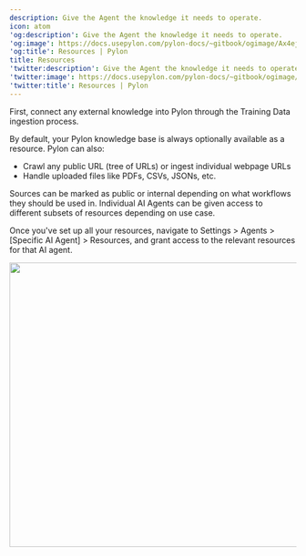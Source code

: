 ---
description: Give the Agent the knowledge it needs to operate.
icon: atom
'og:description': Give the Agent the knowledge it needs to operate.
'og:image': https://docs.usepylon.com/pylon-docs/~gitbook/ogimage/Ax4ejMAnGyZ5OuROww3x
'og:title': Resources | Pylon
title: Resources
'twitter:description': Give the Agent the knowledge it needs to operate.
'twitter:image': https://docs.usepylon.com/pylon-docs/~gitbook/ogimage/Ax4ejMAnGyZ5OuROww3x
'twitter:title': Resources | Pylon
---
First, connect any external knowledge into Pylon through the Training Data ingestion process.

<Card
title="Training Data"
href="/pylon-docs/platform/training-data"
horizontal
iconType="duotone"
icon="binary-circle-check"
/>

By default, your Pylon knowledge base is always optionally available as a resource. Pylon can also:

* Crawl any public URL (tree of URLs) or ingest individual webpage URLs
* Handle uploaded files like PDFs, CSVs, JSONs, etc.

Sources can be marked as public or internal depending on what workflows they should be used in. Individual AI Agents can be given access to different subsets of resources depending on use case.

Once you've set up all your resources, navigate to Settings > Agents > [Specific AI Agent] > Resources, and grant access to the relevant resources for that AI agent.

<Frame>
<img alt="" class="block" data-testid="zoom-image" fetchpriority="high" height="500" sizes="(max-width: 640px) 400px, 768px" src="/images/aa23b7e2.png" width="2058"/>
</Frame>
